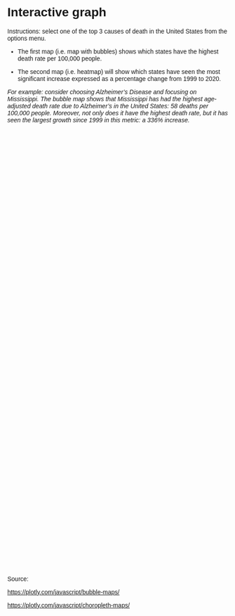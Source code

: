# Interactive graph

Instructions: select one of the top 3 causes of death in the United States from the options menu.

-   The first map (i.e. map with bubbles) shows which states have the highest death rate per 100,000 people.

-   The second map (i.e. heatmap) will show which states have seen the most significant increase expressed as a percentage change from 1999 to 2020.

<!--
    -   If in 1999 1 person was dying from Cancer and in 2020 2 were dying because of Cancer, then the growth has been 100% in the death rate.
-->
*For example: consider choosing Alzheimer's Disease and focusing on Mississippi. The bubble map shows that Mississippi has had the highest age-adjusted death rate due to Alzheimer's in the United States: 58 deaths per 100,000 people. Moreover, not only does it have the highest death rate, but it has seen the largest growth since 1999 in this metric: a 336% increase.*
<!--
-   Although not visible in this interactive chart, we provided an explanaition in the results section: race could explain the differences.
-->

```{=html}
<style>
  * {
    font-family: sans-serif;
  }
</style>
```
::: {#slicer}
:::

::: {#plot style="width: 800; height: 500px;"}
:::

::: {#plot2 style="width: 800px; height: 500px;"}
:::

```{=html}
<script src="plotly-2.27.0.min.js""></script>
<script src="https://cdn.jsdelivr.net/npm/d3@7"></script>
```
```{=html}
<script src="scripts/myscript.js"></script>
```
Source:

<https://plotly.com/javascript/bubble-maps/>

<https://plotly.com/javascript/choropleth-maps/>
